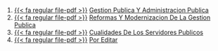 1. [{{< fa regular file-pdf >}}](https://achalmaedison.netlify.app/gestion-publica/posts/2021-10-01-gestion-publica-y-administracion-publica/index.pdf) [Gestion Publica Y Administracion Publica](https://achalmaedison.netlify.app/gestion-publica/posts/2021-10-01-gestion-publica-y-administracion-publica)
2. [{{< fa regular file-pdf >}}](https://achalmaedison.netlify.app/gestion-publica/posts/2021-10-01-reformas-y-modernizacion-de-la-gestion-publica/index.pdf) [Reformas Y Modernizacion De La Gestion Publica](https://achalmaedison.netlify.app/gestion-publica/posts/2021-10-01-reformas-y-modernizacion-de-la-gestion-publica)
3. [{{< fa regular file-pdf >}}](https://achalmaedison.netlify.app/gestion-publica/posts/2023-05-11-cualidades-de-los-servidores-publicos/index.pdf) [Cualidades De Los Servidores Publicos](https://achalmaedison.netlify.app/gestion-publica/posts/2023-05-11-cualidades-de-los-servidores-publicos)
4. [{{< fa regular file-pdf >}}](https://achalmaedison.netlify.app/gestion-publica/posts/2024-03-31-por-editar/index.pdf) [Por Editar](https://achalmaedison.netlify.app/gestion-publica/posts/2024-03-31-por-editar)
